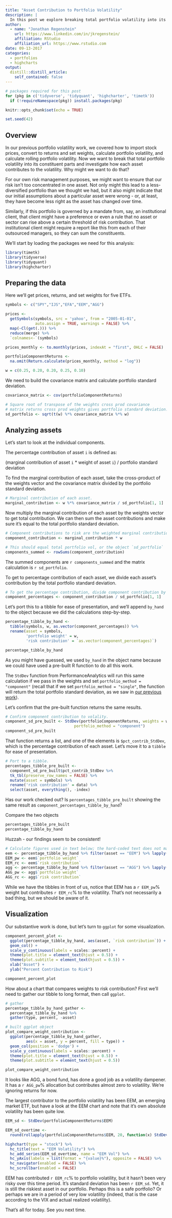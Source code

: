 ```yaml
---
title: "Asset Contribution to Portfolio Volatility"
description: |
  In this post we explore breaking total portfolio volatility into its constituent parts and investigate how each asset contributes to the volatility.
author: 
  - name: "Jonathan Regenstein"
    url: https://www.linkedin.com/in/jkregenstein/
    affiliation: RStudio
    affiliation_url: https://www.rstudio.com
date: 09-13-2017
categories:
  - portfolios
  - highcharts
output: 
  distill::distill_article:
    self_contained: false
---
```


```r
# packages required for this post
for (pkg in c('tidyverse', 'tidyquant', 'highcharter', 'timetk')) 
  if (!requireNamespace(pkg)) install.packages(pkg)

knitr::opts_chunk$set(echo = TRUE)

set.seed(42)
```

## Overview

In our previous portfolio volatility work, we covered how to import stock prices, convert to returns and set weights, calculate portfolio volatility, and calculate rolling portfolio volatility. Now we want to break that total portfolio volatility into its constituent parts and investigate how each asset contributes to the volatility. Why might we want to do that?

For our own risk management purposes, we might want to ensure that our risk isn't too concentrated in one asset. Not only might this lead to a less-diversified portfolio than we thought we had, but it also might indicate that our initial assumptions about a particular asset were wrong - or, at least, they have become less right as the asset has changed over time. 

Similarly, if this portfolio is governed by a mandate from, say, an institutional client, that client might have a preference or even a rule that no asset or sector can rise above a certain threshold of risk contribution. That institutional client might require a report like this from each of their outsourced managers, so they can sum the constituents.  
 
We'll start by loading the packages we need for this analysis:

```r
library(timetk)
library(tidyverse)
library(tidyquant)
library(highcharter)
```


## Preparing the data 
 
Here we'll get prices, returns, and set weights for five ETFs.

```r
symbols <- c("SPY","IJS","EFA","EEM","AGG")

prices <- 
  getSymbols(symbols, src = 'yahoo', from = "2005-01-01", 
             auto.assign = TRUE, warnings = FALSE) %>% 
  map(~Cl(get(.))) %>% 
  reduce(merge) %>%
  `colnames<-`(symbols)

prices_monthly <- to.monthly(prices, indexAt = "first", OHLC = FALSE)

portfolioComponentReturns <- 
  na.omit(Return.calculate(prices_monthly, method = "log"))

w = c(0.25, 0.20, 0.20, 0.25, 0.10)
```

We need to build the covariance matrix and calculate portfolio standard deviation.

```r
covariance_matrix <- cov(portfolioComponentReturns)

# Square root of transpose of the weights cross prod covariance
# matrix returns cross prod weights gives portfolio standard deviation.
sd_portfolio <- sqrt(t(w) %*% covariance_matrix %*% w)
```


## Analyzing assets

Let's start to look at the individual components.

The percentage contribution of asset `i` is defined as:

(marginal contribution of asset `i` * weight of asset `i`) / portfolio standard deviation

To find the marginal contribution of each asset, take the cross-product of the weights vector and the covariance matrix divided by the portfolio standard deviation.

```r

# Marginal contribution of each asset. 
marginal_contribution <- w %*% covariance_matrix / sd_portfolio[1, 1]
```

Now multiply the marginal contribution of each asset by the weights vector to get total contribution. We can then sum the asset contributions and make sure it's equal to the total portfolio standard deviation.


```r
# Component contributions to risk are the weighted marginal contributions
component_contribution <- marginal_contribution * w 

# This should equal total portfolio vol, or the object `sd_portfolio`
components_summed <- rowSums(component_contribution)
```

The summed components are `r components_summed` and the matrix calculation is `r sd_portfolio`.

To get to percentage contribution of each asset, we divide each asset's contribution by the total portfolio standard deviation.

```r
# To get the percentage contribution, divide component contribution by total sd.
component_percentages <- component_contribution / sd_portfolio[1, 1]
```

Let's port this to a tibble for ease of presentation, and we'll append `by_hand` to the object because we did the calculations step-by-step.

```r
percentage_tibble_by_hand <- 
  tibble(symbols, w, as.vector(component_percentages)) %>% 
  rename(asset = symbols, 
         'portfolio weight' = w, 
         'risk contribution' = `as.vector(component_percentages)`)

percentage_tibble_by_hand
```

As you might have guessed, we used `by_hand` in the object name because we could have used a pre-built R function to do all this work.

The `StdDev` function from PerformanceAnalytics will run this same calculation if we pass in the weights and set `portfolio_method = "component"` (recall that if we set `portfolio_method = "single"`, the function will return the total portfolio standard deviation, as we saw in [our previous work](https://rviews.rstudio.com/2017/07/12/introduction-to-volatility/)).

Let's confirm that the pre-built function returns the same results.

```r

# Confirm component contribution to volality.
component_sd_pre_built <- StdDev(portfolioComponentReturns, weights = w, 
                              portfolio_method = "component")
component_sd_pre_built
```

That function returns a list, and one of the elements is `$pct_contrib_StdDev`, which is the percentage contribution of each asset. Let's move it to a `tibble` for ease of presentation.

```r
# Port to a tibble.  
percentages_tibble_pre_built <- 
  component_sd_pre_built$pct_contrib_StdDev %>%
  tk_tbl(preserve_row_names = FALSE) %>%
  mutate(asset = symbols) %>%
  rename('risk contribution' = data) %>% 
  select(asset, everything(), -index)
```

Has our work checked out? Is `percentages_tibble_pre_built` showing the same result as `component_percentages_tibble_by_hand`? 

Compare the two objects

```r
percentages_tibble_pre_built
percentage_tibble_by_hand
```

Huzzah - our findings seem to be consistent! 

```r
# Calculate figures used in text below; the hard-coded text does not match the data in the tibble otherwise
eem <- percentage_tibble_by_hand %>% filter(asset == "EEM") %>% lapply(function(x) if(class(x) == "numeric") {round(x*100,0)})
EEM_pw <- eem$`portfolio weight`
EEM_rc <- eem$`risk contribution`
agg <- percentage_tibble_by_hand %>% filter(asset == "AGG") %>% lapply(function(x) if(class(x) == "numeric") {round(x*100,0)})
AGG_pw <- agg$`portfolio weight`
AGG_rc <- agg$`risk contribution`
```

While we have the tibbles in front of us, notice that EEM has a `r EEM_pw`% weight but contributes `r EEM_rc`% to the volatility. That's not necessarily a bad thing, but we should be aware of it. 

## Visualization

Our substantive work is done, but let's turn to `ggplot` for some visualization. 

```r
component_percent_plot <- 
  ggplot(percentage_tibble_by_hand, aes(asset, `risk contribution`)) +
  geom_col() + 
  scale_y_continuous(labels = scales::percent) + 
  theme(plot.title = element_text(hjust = 0.5)) +
  theme(plot.subtitle = element_text(hjust = 0.5)) +
  xlab("Asset") +
  ylab("Percent Contribution to Risk")

component_percent_plot
```

How about a chart that compares weights to risk contribution? First we'll need to gather our tibble to long format, then call `ggplot`.

```r
# gather
percentage_tibble_by_hand_gather <-
  percentage_tibble_by_hand %>% 
  gather(type, percent, -asset)

# built ggplot object
plot_compare_weight_contribution <- 
  ggplot(percentage_tibble_by_hand_gather, 
         aes(x = asset, y = percent, fill = type)) +
  geom_col(position = 'dodge') + 
  scale_y_continuous(labels = scales::percent) + 
  theme(plot.title = element_text(hjust = 0.5)) +
  theme(plot.subtitle = element_text(hjust = 0.5))

plot_compare_weight_contribution
```

It looks like AGG, a bond fund, has done a good job as a volatility dampener. It has a `r AGG_pw`% allocation but contributes almost zero to volatility. We're ignoring returns for now.

The largest contributor to the portfolio volatility has been EEM, an emerging market ETF, but have a look at the EEM chart and note that it's own absolute volatility has been quite low. 

```r
EEM_sd <- StdDev(portfolioComponentReturns$EEM)

EEM_sd_overtime <- 
  round(rollapply(portfolioComponentReturns$EEM, 20, function(x) StdDev(x)), 4) * 100

highchart(type = "stock") %>%
  hc_title(text = "EEM Volatility") %>%
  hc_add_series(EEM_sd_overtime, name = "EEM Vol") %>%
  hc_yAxis(labels = list(format = "{value}%"), opposite = FALSE) %>%
  hc_navigator(enabled = FALSE) %>% 
  hc_scrollbar(enabled = FALSE)
```

EEM has contributed `r EEM_rc`% to portfolio volatility, but it hasn't been very risky over this time period. It's standard deviation has been `r EEM_sd`. Yet, it is still the riskiest asset in our portfolio. Perhaps this is a safe portfolio? Or perhaps we are in a period of very low volatility (indeed, that is the case according to the VIX and actual realized volatility). 

That's all for today. See you next time. 
